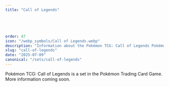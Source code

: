 ```yaml
---
title: "Call of Legends"





order: 47
icon: "/webp_symbols/Call of Legends.webp"
description: "Information about the Pokémon TCG: Call of Legends Pokémon TCG set."
slug: "call-of-legends"
date: "2025-07-09"
canonical: "/sets/call-of-legends"
---
```

Pokémon TCG: Call of Legends is a set in the Pokémon Trading Card Game. More information coming soon.
